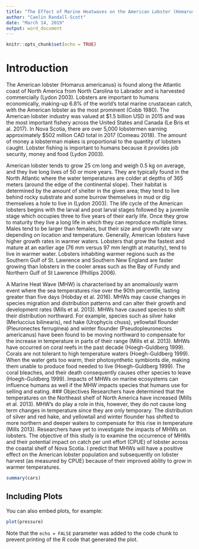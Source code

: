 ```yaml
---
title: "The Effect of Marine Heatwaves on the American Lobster (Homarus Americanus) populations off the coast of Nova Scotia"
author: "Caelin Randall-Scott"
date: "March 14, 2019"
output: word_document
---
```


```r
knitr::opts_chunk$set(echo = TRUE)
```

# Introduction
  The American lobster (Homarus americanus) is found along the Atlantic coast of North America from North Carolina to Labrador and is harvested commercially (Lydon 2003). Lobsters are important to humans economically, making-up 6.8% of the world’s total marine crustacean catch, with the American lobster as the most prominent (Cobb 1980). The American lobster industry was valued at $1.5 billion USD in 2015 and was the most important fishery across the United States and Canada (Le Bris et al. 2017). In Nova Scotia, there are over 5,000 lobstermen earning approximately $502 million CAD total in 2017 (Comeau 2018). The amount of money a lobsterman makes is proportional to the quantity of lobsters caught. Lobster fishing is important to humans because it provides job security, money and food (Lydon 2003). 

  American lobster tends to grow 25 cm long and weigh 0.5 kg on average, and they live long lives of 50 or more years. They are typically found in the North Atlantic where the water temperatures are colder at depths of 365 meters (around the edge of the continental slope). Their habitat is determined by the amount of shelter in the given area; they tend to live behind rocky substrate and some burrow themselves in mud or dig themselves a hole to live in (Lydon 2003). The life cycle of the American lobsters begins with the larval and post larval stages followed by a juvenile stage which occupies three to five years of their early life. Once they grow to maturity they live a long life in which they can reproduce multiple times. Males tend to be larger than females, but their size and growth rate vary depending on location and temperature. Generally, American lobsters have higher growth rates in warmer waters. Lobsters that grow the fastest and mature at an earlier age (76 mm versus 97 mm length at maturity), tend to live in warmer water. Lobsters inhabiting warmer regions such as the Southern Gulf of St. Lawrence and Southern New England are faster growing than lobsters in the cooler areas such as the Bay of Fundy and Northern Gulf of St Lawrence (Phillips 2006). 

  A Marine Heat Wave (MHW) is characterised by an anomalously warm event where the sea temperatures rise over the 90th percentile, lasting greater than five days (Hobday et al. 2016). MHWs may cause changes in species migration and distribution patterns and can alter their growth and development rates (Mills et al. 2013). MHWs have caused species to shift their distribution northward. For example, species such as silver hake (Merluccius bilinearis), red hake (Urophycis chuss), yellowtail flounder (Pleuronectes ferruginea) and winter flounder (Pseudopleuronectes americanus) have been found to be moving northward to compensate for the increase in temperature in parts of their range (Mills et al. 2013). MHWs have occurred on coral reefs in the past decade (Hoegh-Guldberg 1999). Corals are not tolerant to high temperature waters (Hoegh-Guldberg 1999). When the water gets too warm, their photosynthetic symbionts die, making them unable to produce food needed to live (Hoegh-Guldberg 1999). The coral bleaches, and their death consequently causes other species to leave (Hoegh-Guldberg 1999). Impacts of MHWs on marine ecosystems can influence humans as well if the MHW impacts species that humans use for selling and eating.
### Objectives
  Researchers have determined that the temperatures on the Northeast shelf of North America have increased (Mills et al. 2013). MHW’s do play a role in this, however, they do not cause long term changes in temperature since they are only temporary. The distribution of silver and red hake, and yellowtail and winter flounder has shifted to more northern and deeper waters to compensate for this rise in temperature (Mills 2013). Researchers have yet to investigate the impacts of MHWs on lobsters. The objective of this study is to examine the occurrence of MHWs and their potential impact on catch per unit effort (CPUE) of lobster across the coastal shelf of Nova Scotia. I predict that MHWs will have a positive effect on the American lobster population and subsequently on lobster harvest (as measured by CPUE) because of their improved ability to grow in warmer temperatures. 

```r
summary(cars)
```

## Including Plots

You can also embed plots, for example:

```r
plot(pressure)
```

Note that the `echo = FALSE` parameter was added to the code chunk to prevent printing of the R code that generated the plot.
